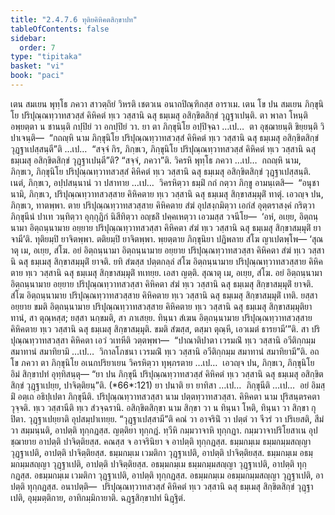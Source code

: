 ```yaml
---
title: "2.4.7.6 ทุติยคิหิคตสิกฺขาปท"
tableOfContents: false
sidebar:
  order: 7
type: "tipitaka"
basket: "vi"
book: "paci"
---
```



<DynamicBreadcrumb />

<Division number="1095" book="paci">

<Paragraph number="3240" book="paci">
เตน สมเยน พุทฺโธ ภควา สาวตฺถิยํ วิหรติ เชตวเน อนาถปิณฺฑิกสฺส อาราเม. เตน โข ปน สมเยน ภิกฺขุนิโย ปริปุณฺณทฺวาทสวสฺสํ คิหิคตํ ทฺเว วสฺสานิ ฉสุ ธมฺเมสุ อสิกฺขิตสิกฺขํ วุฏฺฐาเปนฺติ. ตา พาลา โหนฺติ อพฺยตฺตา น ชานนฺติ กปฺปิยํ วา อกปฺปิยํ วา.
</Paragraph>

<Paragraph number="3241" book="paci">
ยา ตา ภิกฺขุนิโย อปฺปิจฺฉา …เป…  ตา อุชฺฌายนฺติ ขิยฺยนฺติ วิปาเจนฺติ—  “กถญฺหิ นาม ภิกฺขุนิโย ปริปุณฺณทฺวาทสวสฺสํ คิหิคตํ ทฺเว วสฺสานิ ฉสุ ธมฺเมสุ อสิกฺขิตสิกฺขํ วุฏฺฐาเปสฺสนฺตี”ติ …เป…  “สจฺจํ กิร, ภิกฺขเว, ภิกฺขุนิโย ปริปุณฺณทฺวาทสวสฺสํ คิหิคตํ ทฺเว วสฺสานิ ฉสุ ธมฺเมสุ อสิกฺขิตสิกฺขํ วุฏฺฐาเปนฺตี”ติ? “สจฺจํ, ภควา”ติ. วิครหิ พุทฺโธ ภควา …เป…  กถญฺหิ นาม, ภิกฺขเว, ภิกฺขุนิโย ปริปุณฺณทฺวาทสวสฺสํ คิหิคตํ ทฺเว วสฺสานิ ฉสุ ธมฺเมสุ อสิกฺขิตสิกฺขํ วุฏฺฐาเปสฺสนฺติ. เนตํ, ภิกฺขเว, อปฺปสนฺนานํ วา ปสาทาย …เป…  วิครหิตฺวา ธมฺมิํ กถํ กตฺวา ภิกฺขู อามนฺเตสิ—  “อนุชานามิ, ภิกฺขเว, ปริปุณฺณทฺวาทสวสฺสาย คิหิคตาย ทฺเว วสฺสานิ ฉสุ ธมฺเมสุ สิกฺขาสมฺมุติํ ทาตุํ. เอวญฺจ ปน, ภิกฺขเว, ทาตพฺพา. ตาย ปริปุณฺณทฺวาทสวสฺสาย คิหิคตาย สํฆํ อุปสงฺกมิตฺวา เอกํสํ อุตฺตราสงฺคํ กริตฺวา ภิกฺขุนีนํ ปาเท วนฺทิตฺวา อุกฺกุฏิกํ นิสีทิตฺวา อญฺชลิํ ปคฺคเหตฺวา เอวมสฺส วจนีโย—  ‘อหํ, อเยฺย, อิตฺถนฺนามา อิตฺถนฺนามาย อยฺยาย ปริปุณฺณทฺวาทสวสฺสา คิหิคตา สํฆํ ทฺเว วสฺสานิ ฉสุ ธมฺเมสุ สิกฺขาสมฺมุติํ ยาจามี’ติ. ทุติยมฺปิ ยาจิตพฺพา. ตติยมฺปิ ยาจิตพฺพา. พฺยตฺตาย ภิกฺขุนิยา ปฏิพลาย สํโฆ ญาเปตพฺโพ—
</Paragraph>

</Division>
<Division number="1096" book="paci">

<Paragraph number="3242" book="paci">
‘สุณาตุ เม, อเยฺย, สํโฆ. อยํ อิตฺถนฺนามา อิตฺถนฺนามาย อยฺยาย ปริปุณฺณทฺวาทสวสฺสา คิหิคตา สํฆํ ทฺเว วสฺสานิ ฉสุ ธมฺเมสุ สิกฺขาสมฺมุติํ ยาจติ. ยทิ สํฆสฺส ปตฺตกลฺลํ สํโฆ อิตฺถนฺนามาย ปริปุณฺณทฺวาทสวสฺสาย คิหิคตาย ทฺเว วสฺสานิ ฉสุ ธมฺเมสุ สิกฺขาสมฺมุติํ ทเทยฺย. เอสา ญตฺติ.
</Paragraph>

<Paragraph number="3243" book="paci">
สุณาตุ เม, อเยฺย, สํโฆ. อยํ อิตฺถนฺนามา อิตฺถนฺนามาย อยฺยาย ปริปุณฺณทฺวาทสวสฺสา คิหิคตา สํฆํ ทฺเว วสฺสานิ ฉสุ ธมฺเมสุ สิกฺขาสมฺมุติํ ยาจติ. สํโฆ อิตฺถนฺนามาย ปริปุณฺณทฺวาทสวสฺสาย คิหิคตาย ทฺเว วสฺสานิ ฉสุ ธมฺเมสุ สิกฺขาสมฺมุติํ เทติ. ยสฺสา อยฺยาย ขมติ อิตฺถนฺนามาย ปริปุณฺณทฺวาทสวสฺสาย คิหิคตาย ทฺเว วสฺสานิ ฉสุ ธมฺเมสุ สิกฺขาสมฺมุติยา ทานํ, สา ตุณฺหสฺส; ยสฺสา นกฺขมติ, สา ภาเสยฺย.
</Paragraph>

<Paragraph number="3244" book="paci">
ทินฺนา สํเฆน อิตฺถนฺนามาย ปริปุณฺณทฺวาทสวสฺสาย คิหิคตาย ทฺเว วสฺสานิ ฉสุ ธมฺเมสุ สิกฺขาสมฺมุติ. ขมติ สํฆสฺส, ตสฺมา ตุณฺหี, เอวเมตํ ธารยามี’”ติ.
</Paragraph>

<Paragraph number="3245" book="paci">
สา ปริปุณฺณทฺวาทสวสฺสา คิหิคตา เอวํ วเทหีติ วตฺตพฺพา—  “ปาณาติปาตา เวรมณิํ ทฺเว วสฺสานิ อวีติกฺกมฺม สมาทานํ สมาทิยามิ …เป…  วิกาลโภชนา เวรมณิํ ทฺเว วสฺสานิ อวีติกฺกมฺม สมาทานํ สมาทิยามี”ติ.
</Paragraph>

<Paragraph number="3246" book="paci">
อถ โข ภควา ตา ภิกฺขุนิโย อเนกปริยาเยน วิครหิตฺวา ทุพฺภรตาย …เป…  เอวญฺจ ปน, ภิกฺขเว, ภิกฺขุนิโย อิมํ สิกฺขาปทํ อุทฺทิสนฺตุ—
</Paragraph>

</Division>
<Division number="1097" book="paci">

<Paragraph number="3247" book="paci">
<Emphasis>“ยา ปน ภิกฺขุนี ปริปุณฺณทฺวาทสวสฺสํ คิหิคตํ ทฺเว วสฺสานิ ฉสุ ธมฺเมสุ อสิกฺขิตสิกฺขํ วุฏฺฐาเปยฺย, ปาจิตฺติยนฺ”</Emphasis>ติ. (*66*:<Emphasis>121</Emphasis>)
</Paragraph>

</Division>
<Division number="1098" book="paci">

<Paragraph number="3248" book="paci">
<Emphasis>ยา ปนา</Emphasis>ติ ยา ยาทิสา …เป…  <Emphasis>ภิกฺขุนี</Emphasis>ติ …เป…  อยํ อิมสฺมิํ อตฺเถ อธิปฺเปตา ภิกฺขุนีติ.
</Paragraph>

<Paragraph number="3249" book="paci">
<Emphasis>ปริปุณฺณทฺวาทสวสฺสา</Emphasis> นาม ปตฺตทฺวาทสวสฺสา. <Emphasis>คิหิคตา</Emphasis> นาม ปุริสนฺตรคตา วุจฺจติ. <Emphasis>ทฺเว วสฺสานี</Emphasis>ติ ทฺเว สํวจฺฉรานิ. <Emphasis>อสิกฺขิตสิกฺขา</Emphasis> นาม สิกฺขา วา น ทินฺนา โหติ, ทินฺนา วา สิกฺขา กุปิตา. <Emphasis>วุฏฺฐาเปยฺยา</Emphasis>ติ อุปสมฺปาเทยฺย.
</Paragraph>

<Paragraph number="3250" book="paci">
“วุฏฺฐาเปสฺสามี”ติ คณํ วา อาจรินิํ วา ปตฺตํ วา จีวรํ วา ปริเยสติ, สีมํ วา สมฺมนฺนติ, อาปตฺติ ทุกฺกฏสฺส. ญตฺติยา ทุกฺกฏํ. ทฺวีหิ กมฺมวาจาหิ ทุกฺกฏา. กมฺมวาจาปริโยสาเน อุปชฺฌายาย อาปตฺติ ปาจิตฺติยสฺส. คณสฺส จ อาจรินิยา จ อาปตฺติ ทุกฺกฏสฺส.
</Paragraph>

</Division>
<Division number="1099" book="paci">

<Paragraph number="3251" book="paci">
ธมฺมกมฺเม ธมฺมกมฺมสญฺญา วุฏฺฐาเปติ, อาปตฺติ ปาจิตฺติยสฺส. ธมฺมกมฺเม เวมติกา วุฏฺฐาเปติ, อาปตฺติ ปาจิตฺติยสฺส. ธมฺมกมฺเม อธมฺมกมฺมสญฺญา วุฏฺฐาเปติ, อาปตฺติ ปาจิตฺติยสฺส.
</Paragraph>

<Paragraph number="3252" book="paci">
อธมฺมกมฺเม ธมฺมกมฺมสญฺญา วุฏฺฐาเปติ, อาปตฺติ ทุกฺกฏสฺส. อธมฺมกมฺเม เวมติกา วุฏฺฐาเปติ, อาปตฺติ ทุกฺกฏสฺส. อธมฺมกมฺเม อธมฺมกมฺมสญฺญา วุฏฺฐาเปติ, อาปตฺติ ทุกฺกฏสฺส.
</Paragraph>

</Division>
<Division number="1100" book="paci">

<Paragraph number="3253" book="paci">
อนาปตฺติ—  ปริปุณฺณทฺวาทสวสฺสํ คิหิคตํ ทฺเว วสฺสานิ ฉสุ ธมฺเมสุ สิกฺขิตสิกฺขํ วุฏฺฐาเปติ, อุมฺมตฺติกาย, อาทิกมฺมิกายาติ.

</Paragraph>
</Division>

<Paragraph number="3254" type="center" book="paci">
ฉฏฺฐสิกฺขาปทํ นิฏฺฐิตํ.
</Paragraph>